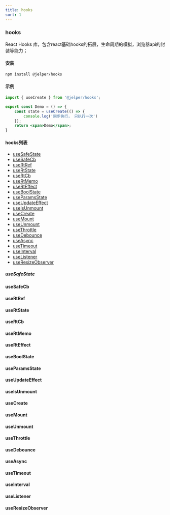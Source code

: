 ```yaml
---
title: hooks
sort: 1
---
```


### hooks

React Hooks 库，包含react基础hooks的拓展，生命周期的模拟，浏览器api的封装等能力；

#### 安装

```bash
npm install @jelper/hooks
```

#### 示例

```jsx
import { useCreate } from '@jelper/hooks';

export const Demo = () => {
    const state = useCreate(() => {
        console.log('同步执行， 只执行一次')
    });
    return <span>Demo</span>;
}
```

#### hooks列表
- [useSafeState](#useSafeState)
- [useSafeCb](#useSafeCb)
- [useRtRef](#useRtRef)
- [useRtState](#useRtState)
- [useRtCb](#useRtCb)
- [useRtMemo](#useRtMemo)
- [useRtEffect](#useRtEffect)
- [useBoolState](#useBoolState)
- [useParamsState](#useParamsState)
- [useUpdateEffect](#useUpdateEffect)
- [useIsUnmount](#useIsUnmount)
- [useCreate](#useCreate)
- [useMount](#useMount)
- [useUnmount](#useUnmount)
- [useThrottle](#useThrottle)
- [useDebounce](#useDebounce)
- [useAsync](#useAsync)
- [useTimeout](#useTimeout)
- [useInterval](#useInterval)
- [useListener](#useListener)
- [useResizeObserver](#useResizeObserver)

##### useSafeState

#### useSafeCb

#### useRtRef

#### useRtState

#### useRtCb

#### useRtMemo

#### useRtEffect

#### useBoolState

#### useParamsState

#### useUpdateEffect

#### useIsUnmount

#### useCreate

#### useMount

#### useUnmount

#### useThrottle

#### useDebounce

#### useAsync

#### useTimeout

#### useInterval

#### useListener

#### useResizeObserver

